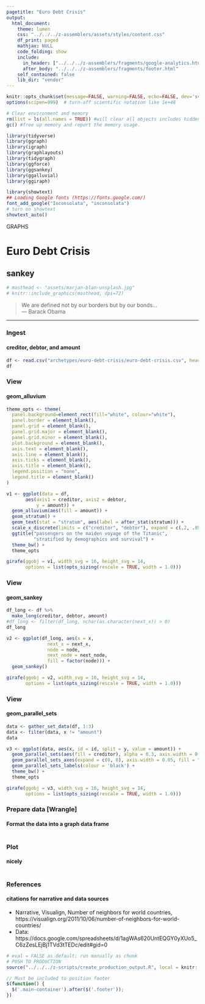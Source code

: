 ```yaml
---
pagetitle: "Euro Debt Crisis"
output:
  html_document:
    theme: lumen
    css: "../../../z-assemblers/assets/styles/content.css"
    df_print: paged
    mathjax: NULL
    code_folding: show
    include:
      in_header: ["../../../z-assemblers/fragments/google-analytics.html", "../../../z-assemblers/fragments/header.html"]
      after_body: "../../../z-assemblers/fragments/footer.html"
    self_contained: false
    lib_dir: "vendor"
---
```


```r

knitr::opts_chunk$set(message=FALSE, warning=FALSE, echo=FALSE, dev='svg')
options(scipen=999)  # turn-off scientific notation like 1e+48

# Clear environment and memory
rm(list = ls(all.names = TRUE)) #will clear all objects includes hidden objects.
gc() #free up memory and report the memory usage.

library(tidyverse)
library(ggraph)
library(igraph)
library(graphlayouts)
library(tidygraph)
library(ggforce)
library(ggsankey)
library(ggalluvial)
library(ggiraph)

library(showtext)
## Loading Google fonts (https://fonts.google.com/)
font_add_google("Inconsolata", "inconsolata")
# turn on showtext
showtext_auto()

```

<div class="activity">
GRAPHS
</div>

# Euro Debt Crisis
## sankey

```r

# masthead <- "assets/marjan-blan-unsplash.jpg"
# knitr::include_graphics(masthead, dpi=72)

```

> We are defined not by our borders but by our bonds...\
--- Barack Obama\

***

### Ingest
#### creditor, debtor, and amount

```r

df <- read.csv("archetypes/euro-debt-crisis/euro-debt-crisis.csv", header = TRUE, stringsAsFactors = FALSE)
df

```


### View
#### geom_alluvium


```r

theme_opts <- theme(
  panel.background=element_rect(fill="white", colour="white"),
  panel.border = element_blank(),
  panel.grid = element_blank(),
  panel.grid.major = element_blank(),
  panel.grid.minor = element_blank(),
  plot.background = element_blank(),
  axis.text = element_blank(),
  axis.line = element_blank(),
  axis.ticks = element_blank(),
  axis.title = element_blank(),
  legend.position = "none",
  legend.title = element_blank()
)

v1 <- ggplot(data = df,
       aes(axis1 = creditor, axis2 = debtor,
           y = amount)) +
  geom_alluvium(aes(fill = amount)) +
  geom_stratum() +
  geom_text(stat = "stratum", aes(label = after_stat(stratum))) +
  scale_x_discrete(limits = c("creditor", "debtor"), expand = c(.2, .05)) +
  ggtitle("passengers on the maiden voyage of the Titanic",
          "stratified by demographics and survival") +
  theme_bw() +
  theme_opts

girafe(ggobj = v1, width_svg = 16, height_svg = 14,
       options = list(opts_sizing(rescale = TRUE, width = 1.0)))

```


### View
#### geom_sankey


```r

df_long <- df %>%
  make_long(creditor, debtor, amount)
#df_long <- filter(df_long, nchar(as.character(next_x)) > 0)
df_long

v2 <- ggplot(df_long, aes(x = x, 
               next_x = next_x, 
               node = node, 
               next_node = next_node,
               fill = factor(node))) +
  geom_sankey()

girafe(ggobj = v2, width_svg = 16, height_svg = 14,
       options = list(opts_sizing(rescale = TRUE, width = 1.0)))

```


### View
#### geom_parallel_sets


```r

data <- gather_set_data(df, 1:3)
data <- filter(data, x != "amount")
data

v3 <- ggplot(data, aes(x, id = id, split = y, value = amount)) +
  geom_parallel_sets(aes(fill = creditor), alpha = 0.3, axis.width = 0.1) +
  geom_parallel_sets_axes(expand = c(0, 0), axis.width = 0.05, fill = "white", color = "black", alpha = 0.8) +
  geom_parallel_sets_labels(colour = 'black') +
  theme_bw() +
  theme_opts

girafe(ggobj = v3, width_svg = 16, height_svg = 14,
       options = list(opts_sizing(rescale = TRUE, width = 1.0)))

```


### Prepare data [Wrangle]
#### Format the data into a graph data frame 


```r



```


### Plot
#### nicely


```r



```


### References
#### citations for narrative and data sources

* Narrative, Visualign, Number of neighbors for world countries, https://visualign.org/2011/10/06/number-of-neighbors-for-world-countries/
* Data: https://docs.google.com/spreadsheets/d/1agWAs620UntEQGY0yXUo5_C6zZesLEjBj1TVd3tTEDc/edit#gid=0


```r

# eval = FALSE as default; run manually as chunk
# PUSH TO PRODUCTION
source("../../../z-scripts/create_production_output.R", local = knitr::knit_global())

```



```js

// Must be included to position footer
$(function() {
  $('.main-container').after($('.footer'));
})

```



